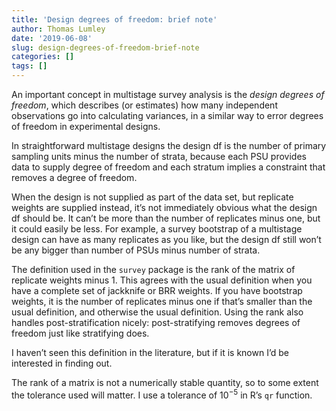 ```yaml
---
title: 'Design degrees of freedom: brief note'
author: Thomas Lumley
date: '2019-06-08'
slug: design-degrees-of-freedom-brief-note
categories: []
tags: []
---
```


An important concept in multistage survey analysis is the *design degrees of freedom*, which describes (or estimates) how many independent observations go into calculating variances, in a similar way to error degrees of freedom in experimental designs.

In straightforward multistage designs the design df is the number of primary sampling units minus the number of strata, because each PSU provides data to supply degree of freedom and each stratum implies a constraint that removes a degree of freedom. 

When the design is not supplied as part of the data set, but replicate weights are supplied instead, it's not immediately obvious what the design df should be.  It can't be more than the number of replicates minus one, but it could easily be less.  For example, a survey bootstrap of a multistage design can have as many replicates as you like, but the design df still won't be any bigger than number of PSUs minus number of strata. 

The definition used in the `survey` package is the rank of the matrix of replicate weights minus 1. This agrees with the usual definition when you have a complete set of jackknife or BRR weights.  If you have bootstrap weights, it is the number of replicates minus one if that's smaller than the usual definition, and otherwise the usual definition. 
Using the rank also handles post-stratification nicely: post-stratifying removes degrees of freedom just like stratifying does. 

I haven't seen this definition in the literature, but if it is known I'd be interested in finding out. 

The rank of a matrix is not a numerically stable quantity, so to some extent the tolerance used will matter. I use a tolerance of $10^{-5}$ in R's `qr` function. 